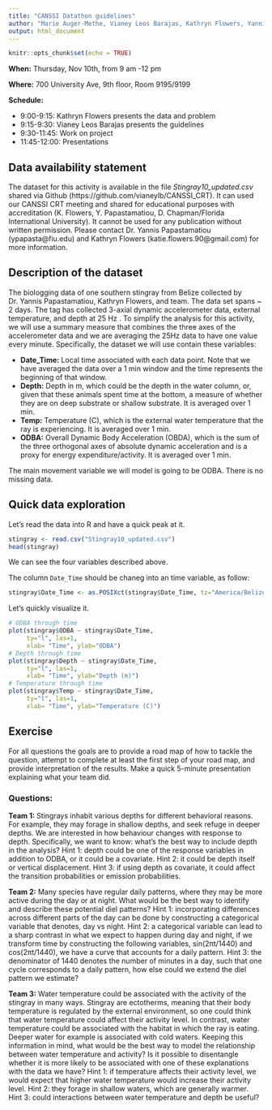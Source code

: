 ```yaml
---
title: "CANSSI Datathon guidelines"
author: "Marie Auger-Methe, Vianey Leos Barajas, Kathryn Flowers, Yannis Papastamatiou"
output: html_document
---
```


```r
knitr::opts_chunk$set(echo = TRUE)
```


**When:** Thursday, Nov 10th, from 9 am -12 pm

**Where:** 700 University Ave, 9th floor, Room 9195/9199

**Schedule:**

- 9:00-9:15: Kathryn Flowers presents the data and problem
- 9:15-9:30: Vianey Leos Barajas presents the guidelines
- 9:30-11:45: Work on project
- 11:45-12:00: Presentations

## Data availability statement

The dataset for this activity is available in the file *Stingray10_updated.csv* shared via Github (https://github.com/vianeylb/CANSSI_CRT). It can used our CANSSI CRT meeting and shared for educational purposes with accreditation (K. Flowers, Y. Papastamatiou, D. Chapman/Florida International University). It cannot be used for any publication without written permission. Please contact Dr. Yannis Papastamatiou (ypapasta@fiu.edu) and Kathryn Flowers (katie.flowers.90@gmail.com) for more information. 

## Description of the dataset

The biologging data of one southern stingray from Belize collected by Dr. Yannis Papastamatiou, Kathryn Flowers, and team. The data set spans ~ 2 days. The tag has collected 3-axial dynamic accelerometer data, external temperature, and depth at 25 Hz . To simplify the analysis for this activity, we will use a summary measure that combines the three axes of the accelerometer data and we are averaging the 25Hz data to have one value every minute. Specifically, the dataset we will use contain these variables:

- **Date_Time:** Local time associated with each data point. Note that we have averaged the data over a 1 min window and the time represents the beginning of that window. 
- **Depth:** Depth in m, which could be the depth in the water column, or, given that these animals spent time at the bottom, a measure of whether they are on deep substrate or shallow substrate. It is averaged over 1 min.
- **Temp:** Temperature (C), which is the external water temperature that the ray is experiencing. It is averaged over 1 min.
- **ODBA:** Overall Dynamic Body Acceleration (OBDA), which is the sum of the three orthogonal axes of absolute dynamic acceleration and is a proxy for energy expenditure/activity. It is averaged over 1 min. 

The main movement variable we will model is going to be ODBA. There is no missing data. 

## Quick data exploration

Let's read the data into R and have a quick peak at it.
```r
stingray <- read.csv("Stingray10_updated.csv")
head(stingray)
```
We can see the four variables described above.

The column `Date_Time` should be chaneg into an time variable, as follow:

```r
stingray$Date_Time <- as.POSIXct(stingray$Date_Time, tz="America/Belize")
```


Let's quickly visualize it.

```r
# ODBA through time
plot(stingray$ODBA ~ stingray$Date_Time, 
     ty="l", las=1,
     xlab= "Time", ylab="ODBA")
# Depth through time
plot(stingray$Depth ~ stingray$Date_Time, 
     ty="l", las=1,
     xlab= "Time", ylab="Depth (m)")
# Temperature through time
plot(stingray$Temp ~ stingray$Date_Time, 
     ty="l", las=1,
     xlab= "Time", ylab="Temperature (C)")
```


## Exercise

For all questions the goals are to provide a road map of how to tackle the question, attempt to complete at least the first step of your road map, and provide interpretation of the results. Make a quick 5-minute presentation explaining what your team did.

### Questions:

**Team 1:** Stingrays inhabit various depths for different behavioral reasons. For example, they may forage in shallow depths, and seek refuge in deeper depths. We are interested in how behaviour changes with response to depth. Specifically, we want to know: what’s the best way to include depth in the analysis?  Hint 1: depth could be one of the response variables in addition to ODBA, or it could be a covariate. Hint 2: it could be depth itself or vertical displacement. Hint 3: if using depth as covariate, it could affect the transition probabilities or emission probabilities. 

**Team 2:** Many species have regular daily patterns, where they may be more active during the day or at night. What would be the best way to identify and describe these potential diel patterns? Hint 1: incorporating differences across different parts of the day can be done by constructing a categorical variable that denotes, day vs night. Hint 2: a categorical variable can lead to a sharp contrast in what we expect to happen during day and night, if we transform time by constructing the following variables, sin(2πt/1440) and cos(2πt/1440), we have a curve that accounts for a daily pattern. Hint 3: the denominator of 1440 denotes the number of minutes in a day, such that one cycle corresponds to a daily pattern, how else could we extend the diel pattern we estimate? 

**Team 3:** Water temperature could be associated with the activity of the stingray in many ways. Stingray are ectotherms, meaning that their body temperature is regulated by the external environment, so one could think that water temperature could affect their activity level. In contrast, water temperature could be associated with the habitat in which the ray is eating. Deeper water for example is associated with cold waters. Keeping this information in mind, what would be the best way to model the relationship between water temperature and activity? Is it possible to disentangle whether it is more likely to be associated with one of these explanations with the data we have? Hint 1: if temperature affects their activity level, we would expect that higher water temperature would increase their activity level. Hint 2: they forage in shallow waters, which are generally warmer. Hint 3: could interactions between water temperature and depth be useful?
